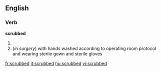 ==English==

===Verb===
'''scrubbed'''

# {{past of|scrub}}
# (''in surgery'') with hands washed according to operating room protocol and wearing sterile gown and sterile gloves

[[fr:scrubbed]]
[[it:scrubbed]]
[[hu:scrubbed]]
[[vi:scrubbed]]